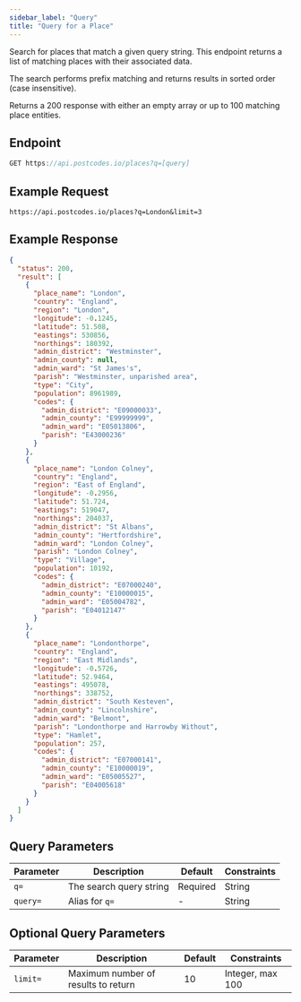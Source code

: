 ```yaml
---
sidebar_label: "Query"
title: "Query for a Place"
---
```


Search for places that match a given query string. This endpoint returns a list of matching places with their associated data.

The search performs prefix matching and returns results in sorted order (case insensitive).

Returns a 200 response with either an empty array or up to 100 matching place entities.

## Endpoint

```javascript
GET https://api.postcodes.io/places?q=[query]
```

## Example Request

```
https://api.postcodes.io/places?q=London&limit=3
```

## Example Response

```json
{
  "status": 200,
  "result": [
    {
      "place_name": "London",
      "country": "England",
      "region": "London",
      "longitude": -0.1245,
      "latitude": 51.508,
      "eastings": 530856,
      "northings": 180392,
      "admin_district": "Westminster",
      "admin_county": null,
      "admin_ward": "St James's",
      "parish": "Westminster, unparished area",
      "type": "City",
      "population": 8961989,
      "codes": {
        "admin_district": "E09000033",
        "admin_county": "E99999999",
        "admin_ward": "E05013806",
        "parish": "E43000236"
      }
    },
    {
      "place_name": "London Colney",
      "country": "England",
      "region": "East of England",
      "longitude": -0.2956,
      "latitude": 51.724,
      "eastings": 519047,
      "northings": 204037,
      "admin_district": "St Albans",
      "admin_county": "Hertfordshire",
      "admin_ward": "London Colney",
      "parish": "London Colney",
      "type": "Village",
      "population": 10192,
      "codes": {
        "admin_district": "E07000240",
        "admin_county": "E10000015",
        "admin_ward": "E05004782",
        "parish": "E04012147"
      }
    },
    {
      "place_name": "Londonthorpe",
      "country": "England",
      "region": "East Midlands",
      "longitude": -0.5726,
      "latitude": 52.9464,
      "eastings": 495078,
      "northings": 338752,
      "admin_district": "South Kesteven",
      "admin_county": "Lincolnshire",
      "admin_ward": "Belmont",
      "parish": "Londonthorpe and Harrowby Without",
      "type": "Hamlet",
      "population": 257,
      "codes": {
        "admin_district": "E07000141",
        "admin_county": "E10000019",
        "admin_ward": "E05005527",
        "parish": "E04005618"
      }
    }
  ]
}
```

## Query Parameters

| Parameter | Description             | Default  | Constraints |
| --------- | ----------------------- | -------- | ----------- |
| `q=`      | The search query string | Required | String      |
| `query=`  | Alias for `q=`          | -        | String      |

## Optional Query Parameters

| Parameter | Description                         | Default | Constraints      |
| --------- | ----------------------------------- | ------- | ---------------- |
| `limit=`  | Maximum number of results to return | 10      | Integer, max 100 |
